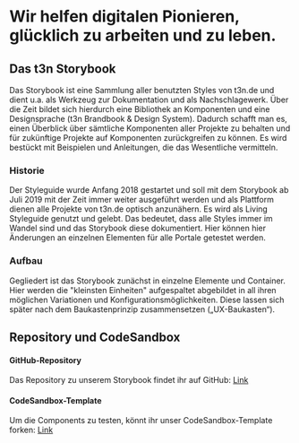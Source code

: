 
<Meta title="Storybook|Info/Einleitung" />

# Wir helfen digitalen Pionieren, glücklich zu arbeiten und zu leben.

## Das t3n Storybook

Das Storybook ist eine Sammlung aller benutzten Styles von t3n.de und dient u.a. als Werkzeug zur Dokumentation und als Nachschlagewerk. Über die Zeit bildet sich hierdurch eine Bibliothek an Komponenten und eine Designsprache (t3n Brandbook & Design System). Dadurch schafft man es, einen Überblick über sämtliche Komponenten aller Projekte zu behalten und für zukünftige Projekte auf Komponenten zurückgreifen zu können. Es wird bestückt mit Beispielen und Anleitungen, die das Wesentliche vermitteln.

### Historie

Der Styleguide wurde Anfang 2018 gestartet und soll mit dem Storybook ab Juli 2019 mit der Zeit immer weiter ausgeführt werden und als Plattform dienen alle Projekte von t3n.de optisch anzunähern. Es wird als Living Styleguide genutzt und gelebt. Das bedeutet, dass alle Styles immer im Wandel sind und das Storybook diese dokumentiert. Hier können hier Änderungen an einzelnen Elementen für alle Portale getestet werden.

### Aufbau

Gegliedert ist das Storybook zunächst in einzelne Elemente und Container. Hier werden die "kleinsten Einheiten" aufgespaltet abgebildet in all ihren möglichen Variationen und Konfigurationsmöglichkeiten. Diese lassen sich später nach dem Baukastenprinzip zusammensetzen („UX-Baukasten“).

## Repository und CodeSandbox

#### GitHub-Repository

Das Repository zu unserem Storybook findet ihr auf GitHub: <a href="https://github.com/t3n/react-packages" title="t3n Storybook auf Github" target="_blank">Link</a>

#### CodeSandbox-Template

Um die Components zu testen, könnt ihr unser CodeSandbox-Template forken: <a href="https://codesandbox.io/s/t3n-react-components-fbvgb" title="t3n Components Template CodeSandbox" target="_blank">Link</a>
